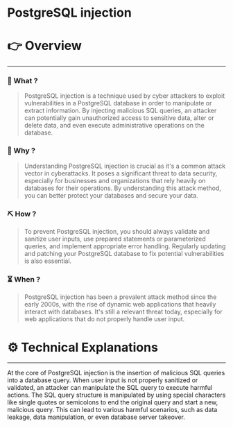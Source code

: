 # PostgreSQL injection


# 👉 Overview

---

### 👀 What ?

> PostgreSQL injection is a technique used by cyber attackers to exploit vulnerabilities in a PostgreSQL database in order to manipulate or extract information. By injecting malicious SQL queries, an attacker can potentially gain unauthorized access to sensitive data, alter or delete data, and even execute administrative operations on the database.
> 

### 🧐 Why ?

> Understanding PostgreSQL injection is crucial as it's a common attack vector in cyberattacks. It poses a significant threat to data security, especially for businesses and organizations that rely heavily on databases for their operations. By understanding this attack method, you can better protect your databases and secure your data.
> 

### ⛏️ How ?

> To prevent PostgreSQL injection, you should always validate and sanitize user inputs, use prepared statements or parameterized queries, and implement appropriate error handling. Regularly updating and patching your PostgreSQL database to fix potential vulnerabilities is also essential.
> 

### ⏳ When ?

> PostgreSQL injection has been a prevalent attack method since the early 2000s, with the rise of dynamic web applications that heavily interact with databases. It's still a relevant threat today, especially for web applications that do not properly handle user input.
> 

# ⚙️ Technical Explanations

---

At the core of PostgreSQL injection is the insertion of malicious SQL queries into a database query. When user input is not properly sanitized or validated, an attacker can manipulate the SQL query to execute harmful actions. The SQL query structure is manipulated by using special characters like single quotes or semicolons to end the original query and start a new, malicious query. This can lead to various harmful scenarios, such as data leakage, data manipulation, or even database server takeover.
